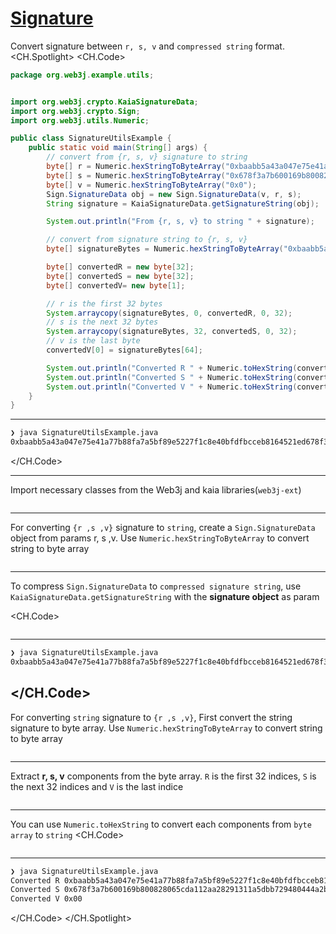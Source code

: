 # [Signature](https://docs.kaia.io/references/sdk/web3j-ext/utils/signature)
Convert signature between `r, s, v` and `compressed string` format.
<CH.Spotlight>
<CH.Code>

```java SignatureUtilsExample.java
package org.web3j.example.utils;


import org.web3j.crypto.KaiaSignatureData;
import org.web3j.crypto.Sign;
import org.web3j.utils.Numeric;

public class SignatureUtilsExample {
    public static void main(String[] args) {
        // convert from {r, s, v} signature to string
        byte[] r = Numeric.hexStringToByteArray("0xbaabb5a43a047e75e41a77b88fa7a5bf89e5227f1c8e40bfdfbcceb8164521ed");
        byte[] s = Numeric.hexStringToByteArray("0x678f3a7b600169b800828065cda112aa28291311a5dbb729480444a2b905f6e6");
        byte[] v = Numeric.hexStringToByteArray("0x0");
        Sign.SignatureData obj = new Sign.SignatureData(v, r, s);
        String signature = KaiaSignatureData.getSignatureString(obj);

        System.out.println("From {r, s, v} to string " + signature);

        // convert from signature string to {r, s, v}
        byte[] signatureBytes = Numeric.hexStringToByteArray("0xbaabb5a43a047e75e41a77b88fa7a5bf89e5227f1c8e40bfdfbcceb8164521ed678f3a7b600169b800828065cda112aa28291311a5dbb729480444a2b905f6e600");

        byte[] convertedR = new byte[32];
        byte[] convertedS = new byte[32];
        byte[] convertedV= new byte[1];

        // r is the first 32 bytes
        System.arraycopy(signatureBytes, 0, convertedR, 0, 32);
        // s is the next 32 bytes
        System.arraycopy(signatureBytes, 32, convertedS, 0, 32);
        // v is the last byte
        convertedV[0] = signatureBytes[64];

        System.out.println("Converted R " + Numeric.toHexString(convertedR));
        System.out.println("Converted S " + Numeric.toHexString(convertedS));
        System.out.println("Converted V " + Numeric.toHexString(convertedV));
    }
}

```

---

```zsh output
❯ java SignatureUtilsExample.java
0xbaabb5a43a047e75e41a77b88fa7a5bf89e5227f1c8e40bfdfbcceb8164521ed678f3a7b600169b800828065cda112aa28291311a5dbb729480444a2b905f6e600
```

</CH.Code>

---
Import necessary classes from the Web3j and kaia libraries(`web3j-ext`)

```java SignatureUtilsExample.java focus=1:6

```
---
For converting `{r ,s ,v}` signature to `string`, create a `Sign.SignatureData` object from params r, s ,v. Use `Numeric.hexStringToByteArray` to convert string to byte array
```java SignatureUtilsExample.java focus=10:14,6

```

---
To compress `Sign.SignatureData` to `compressed signature string`, use `KaiaSignatureData.getSignatureString` with the **signature object** as param

<CH.Code>
```java SignatureUtilsExample.java focus=15:17

```
---
```zsh output
❯ java SignatureUtilsExample.java
0xbaabb5a43a047e75e41a77b88fa7a5bf89e5227f1c8e40bfdfbcceb8164521ed678f3a7b600169b800828065cda112aa28291311a5dbb729480444a2b905f6e600
```

</CH.Code>
---
For converting `string` signature to `{r ,s ,v}`, First convert the string signature to byte array. Use `Numeric.hexStringToByteArray` to convert string to byte array
```java SignatureUtilsExample.java focus=19:20

```
---
Extract **r, s, v** components from the byte array. `R` is the first 32 indices, `S` is the next 32 indices and `V` is the last indice
```java SignatureUtilsExample.java focus=22:31

```
---
You can use `Numeric.toHexString` to convert each components from `byte array` to `string`
<CH.Code>
```java SignatureUtilsExample.java focus=33:35

```

---
```zsh output
❯ java SignatureUtilsExample.java
Converted R 0xbaabb5a43a047e75e41a77b88fa7a5bf89e5227f1c8e40bfdfbcceb8164521ed
Converted S 0x678f3a7b600169b800828065cda112aa28291311a5dbb729480444a2b905f6e6
Converted V 0x00
```

</CH.Code>
</CH.Spotlight>
